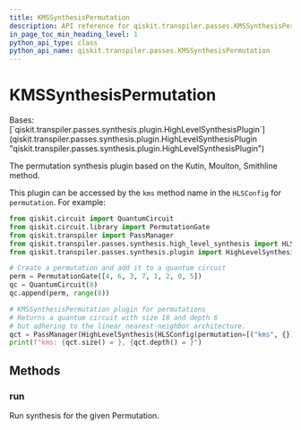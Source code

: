 ```yaml
---
title: KMSSynthesisPermutation
description: API reference for qiskit.transpiler.passes.KMSSynthesisPermutation
in_page_toc_min_heading_level: 1
python_api_type: class
python_api_name: qiskit.transpiler.passes.KMSSynthesisPermutation
---
```


# KMSSynthesisPermutation

<Class id="qiskit.transpiler.passes.KMSSynthesisPermutation" isDedicatedPage={true} github="https://github.com/qiskit/qiskit/tree/stable/0.23/qiskit/transpiler/passes/synthesis/high_level_synthesis.py" signature="KMSSynthesisPermutation" modifiers="class">
  Bases: [`qiskit.transpiler.passes.synthesis.plugin.HighLevelSynthesisPlugin`](qiskit.transpiler.passes.synthesis.plugin.HighLevelSynthesisPlugin "qiskit.transpiler.passes.synthesis.plugin.HighLevelSynthesisPlugin")

  The permutation synthesis plugin based on the Kutin, Moulton, Smithline method.

  This plugin can be accessed by the `kms` method name in the `HLSConfig` for `permutation`. For example:

  ```python
  from qiskit.circuit import QuantumCircuit
  from qiskit.circuit.library import PermutationGate
  from qiskit.transpiler import PassManager
  from qiskit.transpiler.passes.synthesis.high_level_synthesis import HLSConfig, HighLevelSynthesis
  from qiskit.transpiler.passes.synthesis.plugin import HighLevelSynthesisPluginManager

  # Create a permutation and add it to a quantum circuit
  perm = PermutationGate([4, 6, 3, 7, 1, 2, 0, 5])
  qc = QuantumCircuit(8)
  qc.append(perm, range(8))

  # KMSSynthesisPermutation plugin for permutations
  # Returns a quantum circuit with size 18 and depth 6
  # but adhering to the linear nearest-neighbor architecture.
  qct = PassManager(HighLevelSynthesis(HLSConfig(permutation=[("kms", {})]))).run(qc)
  print(f"kms: {qct.size() = }, {qct.depth() = }")
  ```

  ## Methods

  <span id="qiskit-transpiler-passes-kmssynthesispermutation-run" />

  ### run

  <Function id="qiskit.transpiler.passes.KMSSynthesisPermutation.run" signature="KMSSynthesisPermutation.run(high_level_object, **options)">
    Run synthesis for the given Permutation.
  </Function>
</Class>

